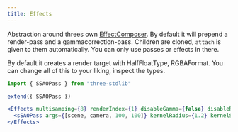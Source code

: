 ```yaml
---
title: Effects
---
```


Abstraction around threes own [EffectComposer](https://threejs.org/docs/#examples/en/postprocessing/EffectComposer). By default it will prepend a render-pass and a gammacorrection-pass. Children are cloned, `attach` is given to them automatically. You can only use passes or effects in there.

By default it creates a render target with HalfFloatType, RGBAFormat. You can change all of this to your liking, inspect the types.

```jsx
import { SSAOPass } from "three-stdlib"

extend({ SSAOPass })

<Effects multisamping={8} renderIndex={1} disableGamma={false} disableRenderPass={false} disableRender={false}>
  <sSAOPass args={[scene, camera, 100, 100]} kernelRadius={1.2} kernelSize={0} />
</Effects>
```
